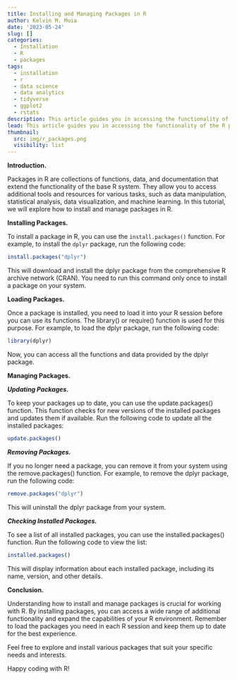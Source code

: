 ```yaml
---
title: Installing and Managing Packages in R
author: Kelvin M. Muia
date: '2023-05-24'
slug: []
categories:
  - Installation
  - R
  - packages
tags:
  - installation
  - r
  - data science
  - data analytics
  - tidyverse
  - ggplot2
  - rstats
description: This article guides you in accessing the functionality of the R programming language through installation and management of packages/libraries.
lead: This article guides you in accessing the functionality of the R programming language through installation and management of packages/libraries.
thumbnail:
  src: img/r_packages.png
  visibility: list
---
```


<!--more-->

**Introduction.**

Packages in R are collections of functions, data, and documentation that extend the functionality of the base R system. They allow you to access additional tools and resources for various tasks, such as data manipulation, statistical analysis, data visualization, and machine learning. 
In this tutorial, we will explore how to install and manage packages in R.

**Installing Packages.**

To install a package in R, you can use the `install.packages()` function. For example, to install the `dplyr` package, run the following code:

```r
install.packages("dplyr")
```

This will download and install the dplyr package from the comprehensive R archive network (CRAN). You need to run this command only once to install a package on your system.   

**Loading Packages.** 

Once a package is installed, you need to load it into your R session before you can use its functions. The library() or require() function is used for this purpose. For example, to load the dplyr package, run the following code:  

```r
library(dplyr)
```


Now, you can access all the functions and data provided by the dplyr package.


**Managing Packages.**   

***Updating Packages.***   

To keep your packages up to date, you can use the update.packages() function. This function checks for new versions of the installed packages and updates them if available. Run the following code to update all the installed packages:

```r
update.packages()
```


***Removing Packages.***   

If you no longer need a package, you can remove it from your system using the remove.packages() function. For example, to remove the dplyr package, run the following code:

```r
remove.packages("dplyr")
```


This will uninstall the dplyr package from your system.

***Checking Installed Packages.***  

To see a list of all installed packages, you can use the installed.packages() function. Run the following code to view the list:

```r
installed.packages()
```

This will display information about each installed package, including its name, version, and other details.

**Conclusion.**  

Understanding how to install and manage packages is crucial for working with R. By installing packages, you can access a wide range of additional functionality and expand the capabilities of your R environment. Remember to load the packages you need in each R session and keep them up to date for the best experience.

Feel free to explore and install various packages that suit your specific needs and interests.   

Happy coding with R!









